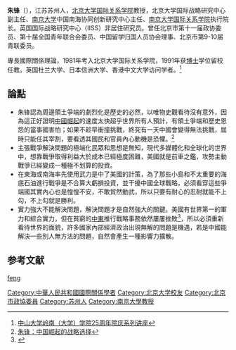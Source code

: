 {{Infobox person
| 图像       =
| 姓名       = 朱锋
| 出生日期   = {{Birth year and age|1964|1|2}}
| 出生地     = 江苏苏州
| 死亡日期   = <!--卒年在前生年在后{{death date and age|}} -->
| 死亡地     = 
| 国籍       = {{PRC}}
| 籍贯       = <!-- （仅限部分地区人士使用） -->
| 别名       = 
| 种族       = [[汉族|汉族]]
| 语言       = [[汉语|汉语]]、[[英语|英语]]
| 教育程度   = 博士
| 母校       = 北京大学
| 职业       = [[学者|学者]]、[[作家|作家]]
| 活跃时期   = 1999年至今
| 组织       = 
| 机构       = 南京大学国际关系学院<br />南京大学南海协同创新研究中心
| 研究领域   = 政治
| 知名作品   = 《导弹防御计划与国际安全》<br />《国际关系理论与东亚安全》<br />《中日安保交流、防卫合作的历史》<br />《中国崛起：理论与政策的视角》
| 政党       = {{CCP}}
| 政治运动   = 
| 获奖       = 
| 网站       = 
| 签名       = 
}}
'''朱锋'''〔{{bd|1964年|1月2日}}），江苏苏州人，[[北京大学国际关系学院|北京大学国际关系学院]]教授，北京大学国际战略研究中心副主任、[[南京大学|南京大学]]中国南海协同创新研究中心主任、[[南京大学国际关系学院|南京大学国际关系学院]]执行院长。英国国际战略研究中心（IISS）非居住研究员。曾任北京市第十一届政协委员、第十届全国青年联合会委员、中国留学归国人员协会理事、北京市第9-10届青联委员。

專長國際關係理論，1981年考入北京大学国际关系学院，1991年获[[博士|博士]]学位留校任教。英国杜兰大学、日本信洲大学、香港中文大学访问学者。<ref>[http://www.lingnan.sysu.edu.cn/Item/8664.aspx 中山大学岭南（大学）学院25周年院庆系列讲座]{{dead link|date=2018年3月 |bot=InternetArchiveBot |fix-attempted=yes }}</ref>

==論點==
*朱锋認為周邊領土爭端的劇烈化是歷史的必然，以唯物史觀看待沒有意外，因為這正好證明[[中國崛起|中國崛起]]的速度太快超乎世界所有人預計，有領土爭端和歷史恩怨的當事國害怕；如果不趁早衝撞挑戰，終究有一天中國會變得無法挑戰，屆時只能任其宰割，要看透其國民和官員內心動機是恐懼。<ref>[https://www.youtube.com/watch?v=9if9_P5m9iI 朱锋：中国崛起的战略选择]</ref>
*主張戰爭解決問題的極端化民眾和思想是無知，現代多媒體化和全球化的世界中，想靠戰爭取得利益大於成本已經極度困難，美國就是前車之鑑，攻勢主動戰爭已經變成一種極不划算的投資。
*在東海或南海率先使用武力是中了美國的計策，為了那些小島和不太重要的海底石油進行戰爭是不合算大虧損投資，並干擾中國全球戰略，必須看穿這些爭端國其實內心也是惶惶不安，不敢貿然動武，所以只要有耐心的忍耐就能不上勾，不上勾就是勝利。
*實力強大不能解決問題，解決問題才是自然強大的關鍵。美國有世界第一的軍力和綜合實力，但在貧窮的[[中東|中東]]推行戰略事務依然屢屢挫敗<ref>{{Cite web |url=http://opinion.china.com.cn/person_729_1.html |title=观点中国-人物朱鋒 |access-date=2016-04-23 |archive-date=2016-04-27 |archive-url=https://web.archive.org/web/20160427205405/http://opinion.china.com.cn/person_729_1.html |dead-url=no }}</ref>，所以必須重新看待世界的面貌，許多國家內部經濟政治出現無解的問題是機遇，若是中國能解決一些別人無方法的問題，自然會產生一種影響力擴散。
==参考文献==
{{reflist}}

{{normdaten}}
{{DEFAULTSORT:zhu feng}}
[[Category:中華人民共和國國際關係學者|Category:中華人民共和國國際關係學者]]
[[Category:北京大学校友|Category:北京大学校友]]
[[Category:北京市政協委員|Category:北京市政協委員]]
[[Category:苏州人|Category:苏州人]]
[[Category:南京大學教授|Category:南京大學教授]]
[[cat:朱姓|feng]]